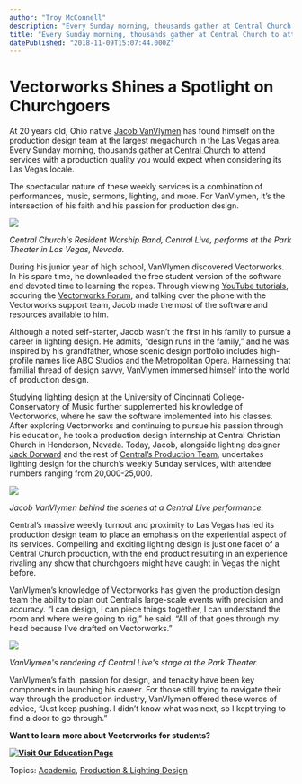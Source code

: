 ```yaml
---
author: "Troy McConnell"
description: "Every Sunday morning, thousands gather at Central Church to attend services with a production quality you would expect from its Las Vegas locale."
title: "Every Sunday morning, thousands gather at Central Church to attend services with a production quality you would expect from its Las Vegas locale." 
datePublished: "2018-11-09T15:07:44.000Z"
---
```

# Vectorworks Shines a Spotlight on Churchgoers

At 20 years old, Ohio native [Jacob VanVlymen](https://www.instagram.com/vvlightingdesign/) has found himself on the production design team at the largest megachurch in the Las Vegas area. Every Sunday morning, thousands gather at [Central Church](https://www.instagram.com/centralonline/) to attend services with a production quality you would expect when considering its Las Vegas locale. 

The spectacular nature of these weekly services is a combination of performances, music, sermons, lighting, and more. For VanVlymen, it’s the intersection of his faith and his passion for production design.

![](https://blog.vectorworks.net/hs-fs/hubfs/image-6.png?width=446&name=image-6.png)

_Central Church's Resident Worship Band, Central Live, performs at the Park Theater in Las Vegas, Nevada._

During his junior year of high school, VanVlymen discovered Vectorworks. In his spare time, he downloaded the free student version of the software and devoted time to learning the ropes. Through viewing [YouTube tutorials](https://www.youtube.com/user/vectorworks), scouring the [Vectorworks Forum](https://forum.vectorworks.net/), and talking over the phone with the Vectorworks support team, Jacob made the most of the software and resources available to him.

Although a noted self-starter, Jacob wasn’t the first in his family to pursue a career in lighting design. He admits, “design runs in the family,” and he was inspired by his grandfather, whose scenic design portfolio includes high-profile names like ABC Studios and the Metropolitan Opera. Harnessing that familial thread of design savvy, VanVlymen immersed himself into the world of production design.

Studying lighting design at the University of Cincinnati College-Conservatory of Music further supplemented his knowledge of Vectorworks, where he saw the software implemented into his classes. After exploring Vectorworks and continuing to pursue his passion through his education, he took a production design internship at Central Christian Church in Henderson, Nevada. Today, Jacob, alongside lighting designer [Jack Dorward](https://www.instagram.com/realjacklights/) and the rest of [Central’s Production Team](https://www.instagram.com/centralproduction/), undertakes lighting design for the church’s weekly Sunday services, with attendee numbers ranging from 20,000-25,000.

![](https://blog.vectorworks.net/hs-fs/hubfs/image-7.png?width=446&name=image-7.png)

_Jacob VanVlymen behind the scenes at a Central Live performance._

Central’s massive weekly turnout and proximity to Las Vegas has led its production design team to place an emphasis on the experiential aspect of its services. Compelling and exciting lighting design is just one facet of a Central Church production, with the end product resulting in an experience rivaling any show that churchgoers might have caught in Vegas the night before.

VanVlymen’s knowledge of Vectorworks has given the production design team the ability to plan out Central’s large-scale events with precision and accuracy. “I can design, I can piece things together, I can understand the room and where we’re going to rig,” he said. “All of that goes through my head because I’ve drafted on Vectorworks.”

![](https://blog.vectorworks.net/hs-fs/hubfs/image-8.png?width=446&name=image-8.png)

_VanVlymen's rendering of Central Live's stage at the Park Theater._

VanVlymen’s faith, passion for design, and tenacity have been key components in launching his career. For those still trying to navigate their way through the production industry, VanVlymen offered these words of advice, “Just keep pushing. I didn’t know what was next, so I kept trying to find a door to go through.”

**Want to learn more about Vectorworks for students?** 

**[![Visit Our Education Page](https://no-cache.hubspot.com/cta/default/3018241/8e586081-e05b-40f8-a36b-b2c76567606e.png)](https://cta-redirect.hubspot.com/cta/redirect/3018241/8e586081-e05b-40f8-a36b-b2c76567606e)** 

 Topics: [Academic](https://blog.vectorworks.net/topic/academic), [Production & Lighting Design](https://blog.vectorworks.net/topic/production-lighting-design) 

 